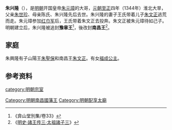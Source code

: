 '''朱兴隆'''（{{bd|1307||1344年|catIdx=Z}}），是[[明朝|明朝]]开国皇帝[[朱元璋|朱元璋]]的大哥，[[元朝|元朝]][[至正|至正]]四年（1344年）淮北大旱，父亲[[朱世珍|朱世珍]]、母亲陈氏、朱兴隆先后去世。朱兴隆的妻子王氏带着儿子[[朱文正_(明朝宗室)|朱文正]]逃荒而走。朱元璋参加[[红巾军|红巾军]]后，王氏带着朱文正去投奔。朱文正被朱元璋待如己子。明朝建立后，朱兴隆被追封'''豫章王'''<ref>《弇山堂別集/卷33》</ref>，後改封'''南昌王'''<ref>《[[s:明史/卷118|明史·諸王传三·太祖諸子三]]》</ref>。

== 家庭 ==
{{Ahnentafel top}}<center>
{{ahnentafel-compact5
|boxstyle_1=background-color: #ff8000;
|boxstyle_2=background-color: #ff6700;
|boxstyle_3=background-color: #ff4e00;
|boxstyle_4=background-color: #ff3500;
|boxstyle_5=background-color: #ff1c00;
|1=（追封）'''南昌王朱兴隆'''
|2='''父：'''（追尊）仁祖淳皇帝[[朱世珍|朱世珍]]
|3='''母：'''（追尊）[[淳皇后|淳皇后]]陈氏
|4='''祖父：'''（追尊）熙祖裕皇帝[[朱初一|朱初一]]
|5='''祖母：'''（追尊）[[裕皇后|裕皇后]]王氏
|6='''外祖父：'''（追封）[[杨王|杨王]]陈公
|7='''外祖母：'''（追封）杨王夫人
|8='''曾祖父：'''（追尊）懿祖恒皇帝[[朱四九|朱四九]]
|9='''曾祖母：'''（追尊）[[恒皇后|恒皇后]]侯氏
|10= 
|11=
|12=
|13=
|14=
|15=
|16='''高祖父：'''（追尊）德祖玄皇帝[[朱百六|朱百六]]
|17='''高祖母：'''（追尊）[[玄皇后|玄皇后]]胡氏
|18=
|19=
|20=
|21=
|22=
|23=
|24=
|25=
|26=
|27=
|28=
|29=
|30=
|31=
}}</center>
{{ahnentafel bottom}}
朱興隆有子山陽王[[朱聖保|朱聖保]]和南昌王[[朱文正_(明朝宗室)|朱文正]]。有女[[福成公主|福成公主]]。

==参考资料==
<div style="font-size:small" class="references-2column"> 
<references />
</div>
{{明朝配享太廟}}
{{明太祖皇室}}
[[category:明朝宗室|category:明朝宗室]]
[[Category:明朝南昌國藩王|Category:明朝南昌國藩王]]
[[Category:明朝配享太廟|Category:明朝配享太廟]]